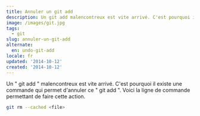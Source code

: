 ```yaml
---
title: Annuler un git add
description: Un git add malencontreux est vite arrivé. C'est pourquoi il existe une commande qui permet d'annuler ce git add. Voici la ligne de commande permettant de faire cette action.
image: /images/git.jpg
tags:
  - git
slug: annuler-un-git-add
alternate:
  en: undo-git-add
locale: fr
updated: '2014-10-12'
created: '2014-10-12'
---
```


Un " git add " malencontreux est vite arrivé. C'est pourquoi il existe une commande qui permet d'annuler ce " git add ". Voici la ligne de commande permettant de faire cette action.

```bash
git rm --cached <file>
```
